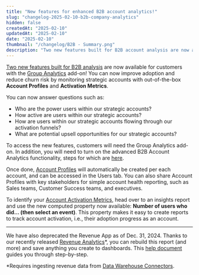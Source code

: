 ```yaml
---
title: "New features for enhanced B2B account analytics!"
slug: "changelog-2025-02-10-b2b-company-analytics"
hidden: false
createdAt: "2025-02-10"
updatedAt: "2025-02-10"
date: "2025-02-10"
thumbnail: "/changelog/B2B - Summary.png"
description: "Two new features built for B2B account analysis are now available for customers with the Group Analytics add-on! You can now improve adoption and reduce churn risk by monitoring strategic accounts with out-of-the-box Account Profiles and activation metrics."
---
```


<ChangelogPostHeader
  date="2025-02-10"
  image="/changelog/B2B - Summary.png"
  title="New features for enhanced B2B account analytics!"
/>

[Two new features built for B2B analysis](/docs/data-structure/group-analytics#how-is-b2b-company-analytics-different-than-group-analytics) are now available for customers with the [Group Analytics](/docs/data-structure/group-analytics) add-on! You can now improve adoption and reduce churn risk by monitoring strategic accounts with out-of-the-box **Account Profiles** and **Activation Metrics**.

You can now answer questions such as:
- Who are the power users within our strategic accounts?
- How active are users within our strategic accounts?
- How are users within our strategic accounts flowing through our activation funnels?
- What are potential upsell opportunities for our strategic accounts?

To access the new features, customers will need the Group Analytics add-on. In addition, you will need to turn on the advanced B2B Account Analytics functionality, steps for which are [here](/docs/data-structure/group-analytics#setup-b2b-company-key).

Once done, [Account Profiles](/docs/features/advanced#company-profiles) will automatically be created per each account, and can be accessed in the Users tab. You can also share Account Profiles with key stakeholders for simple account health reporting, such as Sales teams, Customer Success teams, and executives.

To identify your [Account Activation Metrics](/docs/features/advanced#activation-metrics), head over to an insights report and use the new computed property now available: **Number of users who did… (then select an event)**. This property makes it easy to create reports to track account activation, i.e., their adoption progress as an account.

---

We have also deprecated the Revenue App as of Dec. 31, 2024. Thanks to our recently released [Revenue Analytics](https://docs.mixpanel.com/changelogs/2024-10-08-revenue-analytics)*, you can rebuild this report (and more) and save anything you create to dashboards. This [help document](https://docs.mixpanel.com/guides/launch/revenue-analytics#metrics-definitions) guides you through step-by-step.

*Requires ingesting revenue data from [Data Warehouse Connectors](/docs/tracking-methods/warehouse-connectors).
